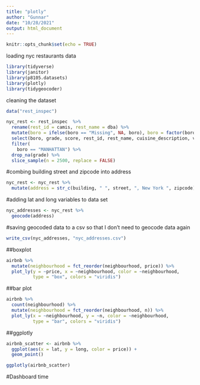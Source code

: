```yaml
---
title: "plotly"
author: "Gunnar"
date: "10/28/2021"
output: html_document
---
```


```r
knitr::opts_chunk$set(echo = TRUE)
```

loading nyc restaurants data

```r
library(tidyverse)
library(janitor)
library(p8105.datasets)
library(plotly)
library(tidygeocoder)
```

cleaning the dataset
```r
data("rest_inspec")

nyc_rest <- rest_inspec  %>%
  rename(rest_id = camis, rest_name = dba) %>%
  mutate(boro = ifelse(boro == "Missing", NA, boro), boro = factor(boro, labels = c("MANHATTAN", "BRONX", "BROOKLYN", "QUEENS", "STATEN ISLAND")), grade = factor(grade, labels = c("A", "B", "C", "P", "Z", "Not Yet Graded"))) %>%
  select(boro, grade, score, rest_id, rest_name, cuisine_description, violation_description, violation_code, street, building, zipcode) %>%
  filter(
    boro == "MANHATTAN") %>%
  drop_na(grade) %>%
  slice_sample(n = 2500, replace = FALSE)
```

#combing building street and zipcode into address
```r
nyc_rest <- nyc_rest %>%
  mutate(address = str_c(building, " ", street, ", New York ", zipcode))
```



#adding lat and long variables to data set
```r
nyc_addresses <- nyc_rest %>%
  geocode(address)
```

#saving geocoded data to a csv so that I don't need to geocode data again
```r
write_csv(nyc_addresses, "nyc_addresses.csv")
```




##boxplot

```r
airbnb %>%
  mutate(neighbourhood = fct_reorder(neighbourhood, price)) %>%
  plot_ly(y = ~price, x = ~neighbourhood, color = ~neighbourhood,
          type = "box", colors = "viridis")
```


##bar plot
```r
airbnb %>%
  count(neighbourhood) %>%
  mutate(neighbourhood = fct_reorder(neighbourhood, n)) %>%
  plot_ly(x = ~neighbourhood, y = ~n, color = ~neighbourhood, 
          type = "bar", colors = "viridis")
```


##ggplotly
```r
airbnb_scatter <- airbnb %>%
  ggplot(aes(x = lat, y = long, color = price)) +
  geom_point()

ggplotly(airbnb_scatter)
```


#Dashboard time

